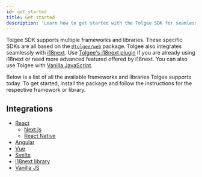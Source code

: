 ```yaml
---
id: get_started
title: Get started
description: 'Learn how to get started with the Tolgee SDK for seamless localization. Use framework-specific SDKs or the vanilla JavaScript SDK to easily integrate localization into your application.'
---
```


Tolgee SDK supports multiple frameworks and libraries. These specific SDKs are all based on the [`@tolgee/web`](./api/web_package/about) package. Tolgee also integrates seamlessly with [i18next](https://www.i18next.com/). Use [Tolgee's i18next plugin](./integrations/i18next/installation) if you are already using i18next or need more advanced featured offered by i18next. You can also use Tolgee with [Vanilla JavaScript](./integrations/vanilla/installation).

Below is a list of all the available frameworks and libraries Tolgee supports today. To get started, install the package and follow the instructions for the respective framework or library.

## Integrations

- [React](./integrations/react/overview)
  - [Next.js](./integrations/react/next/introduction)
  - [React Native](./integrations/react/react_native)
- [Angular](./integrations/angular/overview)
- [Vue](./integrations/vue/installation)
- [Svelte](./integrations/svelte/installation)
- [i18next library](./integrations/i18next/installation)
- [Vanilla JS](./integrations/vanilla/installation)
